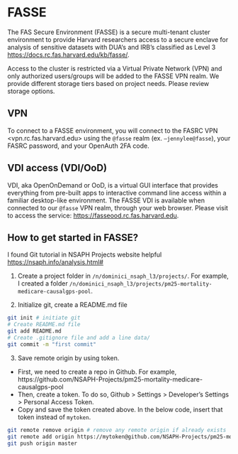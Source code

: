 # FASSE

The FAS Secure Environment (FASSE) is a secure multi-tenant cluster environment to provide Harvard researchers access to a secure enclave for analysis of sensitive datasets with DUA‘s and IRB’s classified as Level 3 <https://docs.rc.fas.harvard.edu/kb/fasse/>.

Access to the cluster is restricted via a Virtual Private Network (VPN) and only authorized users/groups will be added to the FASSE VPN realm. We provide different storage tiers based on project needs. Please review storage options. 

## VPN
To connect to a FASSE environment, you will connect to the FASRC VPN <vpn.rc.fas.harvard.edu> using the `@fasse` realm (ex. `–jennylee@fasse`), your FASRC password, and your OpenAuth 2FA code. 

## VDI access (VDI/OoD)
VDI, aka OpenOnDemand or OoD, is a virtual GUI interface that provides everything from pre-built apps to interactive command line access within a familiar desktop-like environment. The FASSE VDI is available when connected to our `@fasse` VPN realm, through your web browser.  Please visit to access the service: <https://fasseood.rc.fas.harvard.edu>.

## How to get started in FASSE?

I found Git tutorial in NSAPH Projects website helpful <https://nsaph.info/analysis.html#>

1. Create a project folder in `/n/dominici_nsaph_l3/projects/`. For example, I created a folder `/n/dominici_nsaph_l3/projects/pm25-mortality-medicare-causalgps-pool`. 

2. Initialize git, create a README.md file
```bash
git init # initiate git
# Create README.md file
git add README.md
# Create .gitignore file and add a line data/
git commit -m "first commit"
```

3. Save remote origin by using token.
- First, we need to create a repo in Github. For example,
https://github.com/NSAPH-Projects/pm25-mortality-medicare-causalgps-pool
- Then, create a token. To do so, Github > Settings > Developer's Settings > Personal Access Token.
- Copy and save the token created above. In the below code, insert that token instead of `mytoken`.
```bash
git remote remove origin # remove any remote origin if already exists
git remote add origin https://mytoken@github.com/NSAPH-Projects/pm25-mortality-medicare-causalgps-pool
git push origin master
```